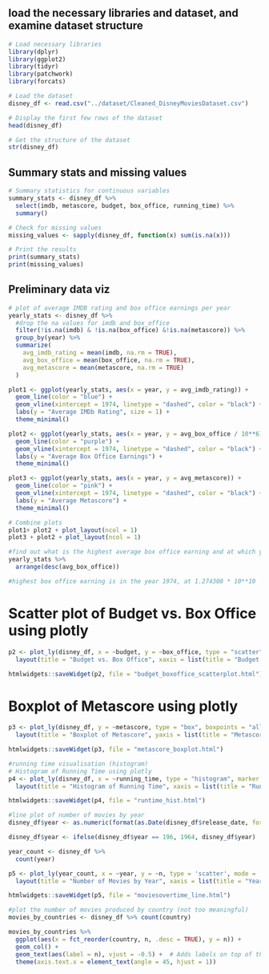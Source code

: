 ## load the necessary libraries and dataset, and examine dataset structure

```r
# Load necessary libraries
library(dplyr)
library(ggplot2)
library(tidyr)
library(patchwork)
library(forcats)

# Load the dataset
disney_df <- read.csv("../dataset/Cleaned_DisneyMoviesDataset.csv")

# Display the first few rows of the dataset
head(disney_df)

# Get the structure of the dataset
str(disney_df)
```

## Summary stats and missing values

```r
# Summary statistics for continuous variables
summary_stats <- disney_df %>%
  select(imdb, metascore, budget, box_office, running_time) %>%
  summary()

# Check for missing values
missing_values <- sapply(disney_df, function(x) sum(is.na(x)))

# Print the results
print(summary_stats)
print(missing_values)
```

## Preliminary data viz

```r
# plot of average IMDB rating and box office earnings per year
yearly_stats <- disney_df %>% 
  #drop the na values for imdb and box_office
  filter(!is.na(imdb) & !is.na(box_office) &!is.na(metascore)) %>%
  group_by(year) %>%
  summarize(
    avg_imdb_rating = mean(imdb, na.rm = TRUE),
    avg_box_office = mean(box_office, na.rm = TRUE),
    avg_metascore = mean(metascore, na.rm = TRUE)
  )

plot1 <- ggplot(yearly_stats, aes(x = year, y = avg_imdb_rating)) +
  geom_line(color = "blue") +
  geom_vline(xintercept = 1974, linetype = "dashed", color = "black") +
  labs(y = "Average IMDb Rating", size = 1) +
  theme_minimal()

plot2 <- ggplot(yearly_stats, aes(x = year, y = avg_box_office / 10**6)) +
  geom_line(color = "purple") +
  geom_vline(xintercept = 1974, linetype = "dashed", color = "black") +
  labs(y = "Average Box Office Earnings") +
  theme_minimal()

plot3 <- ggplot(yearly_stats, aes(x = year, y = avg_metascore)) +
  geom_line(color = "pink") +
  geom_vline(xintercept = 1974, linetype = "dashed", color = "black") +
  labs(y = "Average Metascore") +
  theme_minimal()

# Combine plots
plot1+ plot2 + plot_layout(ncol = 1)
plot3 + plot2 + plot_layout(ncol = 1)

#find out what is the highest average box office earning and at which year
yearly_stats %>% 
  arrange(desc(avg_box_office))

#highest box office earning is in the year 1974, at 1.274300 * 10**10
```

# Scatter plot of Budget vs. Box Office using plotly

```r
p2 <- plot_ly(disney_df, x = ~budget, y = ~box_office, type = "scatter", mode = "markers", marker = list(color = 'orange')) %>%
  layout(title = "Budget vs. Box Office", xaxis = list(title = "Budget (in millions)"), yaxis = list(title = "Box Office (in millions)"))

htmlwidgets::saveWidget(p2, file = "budget_boxoffice_scatterplot.html")
```

# Boxplot of Metascore using plotly

```r
p3 <- plot_ly(disney_df, y = ~metascore, type = "box", boxpoints = "all", jitter = 0.3, pointpos = -1.8, marker = list(color = 'lightgreen')) %>%
  layout(title = "Boxplot of Metascore", yaxis = list(title = "Metascore"))

htmlwidgets::saveWidget(p3, file = "metascore_boxplot.html")
```

```r
#running time visualisation (histogram)
# Histogram of Running Time using plotly
p4 <- plot_ly(disney_df, x = ~running_time, type = "histogram", marker = list(color = 'lightcoral')) %>%
  layout(title = "Histogram of Running Time", xaxis = list(title = "Running Time (minutes)"), yaxis = list(title = "Count"))

htmlwidgets::saveWidget(p4, file = "runtime_hist.html")
```

```r
#line plot of number of movies by year
disney_df$year <- as.numeric(format(as.Date(disney_df$release_date, format="%Y-%m-%d"), "%Y"))

disney_df$year <- ifelse(disney_df$year == 196, 1964, disney_df$year)

year_count <- disney_df %>% 
  count(year)

p5 <- plot_ly(year_count, x = ~year, y = ~n, type = 'scatter', mode = 'lines+markers', line = list(color = 'purple')) %>%
  layout(title = "Number of Movies by Year", xaxis = list(title = "Year"), yaxis = list(title = "Number of Movies"))

htmlwidgets::saveWidget(p5, file = "moviesovertime_line.html")
```

```r
#plot the number of movies produced by country (not too meaningful)
movies_by_countries <- disney_df %>% count(country)

movies_by_countries %>% 
  ggplot(aes(x = fct_reorder(country, n, .desc = TRUE), y = n)) +
  geom_col() +
  geom_text(aes(label = n), vjust = -0.5) +  # Adds labels on top of the bars
  theme(axis.text.x = element_text(angle = 45, hjust = 1))

```
